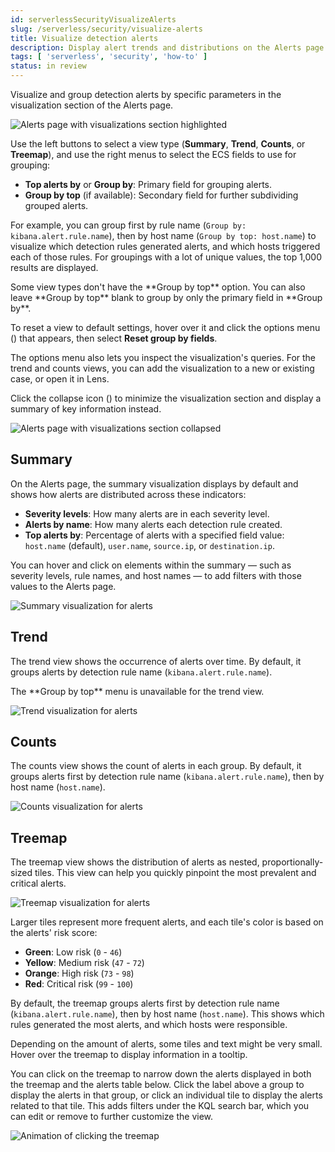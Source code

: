 ```yaml
---
id: serverlessSecurityVisualizeAlerts
slug: /serverless/security/visualize-alerts
title: Visualize detection alerts
description: Display alert trends and distributions on the Alerts page.
tags: [ 'serverless', 'security', 'how-to' ]
status: in review
---
```


<div id="visualize-alerts"></div>

Visualize and group detection alerts by specific parameters in the visualization section of the Alerts page. 

![Alerts page with visualizations section highlighted](../images/visualize-alerts/-detections-alert-page-visualizations.png)

Use the left buttons to select a view type (**Summary**, **Trend**, **Counts**, or **Treemap**), and use the right menus to select the ECS fields to use for grouping: 

* **Top alerts by** or **Group by**: Primary field for grouping alerts.
* **Group by top** (if available): Secondary field for further subdividing grouped alerts.

For example, you can group first by rule name (`Group by: kibana.alert.rule.name`), then by host name (`Group by top: host.name`) to visualize which detection rules generated alerts, and which hosts triggered each of those rules. For groupings with a lot of unique values, the top 1,000 results are displayed.

<DocCallOut title="Note">
Some view types don't have the **Group by top** option. You can also leave **Group by top** blank to group by only the primary field in **Group by**.
</DocCallOut>

To reset a view to default settings, hover over it and click the options menu (<DocIcon type="boxesHorizontal" title="More actions" />) that appears, then select **Reset group by fields**. 

<DocCallOut title="Tip">
The options menu also lets you inspect the visualization's queries. For the trend and counts views, you can add the visualization to a new or existing case, or open it in Lens.
</DocCallOut>

Click the collapse icon (<DocIcon type="arrowDown" title="Markdown" />) to minimize the visualization section and display a summary of key information instead.

![Alerts page with visualizations section collapsed](../images/visualize-alerts/-detections-alert-page-viz-collapsed.png)

## Summary

On the Alerts page, the summary visualization displays by default and shows how alerts are distributed across these indicators:

* **Severity levels**: How many alerts are in each severity level.
* **Alerts by name**: How many alerts each detection rule created.
* **Top alerts by**: Percentage of alerts with a specified field value: `host.name` (default), `user.name`, `source.ip`, or `destination.ip`.

You can hover and click on elements within the summary — such as severity levels, rule names, and host names — to add filters with those values to the Alerts page.

![Summary visualization for alerts](../images/visualize-alerts/-detections-alerts-viz-summary.png)

## Trend
The trend view shows the occurrence of alerts over time. By default, it groups alerts by detection rule name (`kibana.alert.rule.name`).

<DocCallOut title="Note">
The **Group by top** menu is unavailable for the trend view.
</DocCallOut>

![Trend visualization for alerts](../images/visualize-alerts/-detections-alerts-viz-trend.png)

## Counts
The counts view shows the count of alerts in each group. By default, it groups alerts first by detection rule name (`kibana.alert.rule.name`), then by host name (`host.name`).

![Counts visualization for alerts](../images/visualize-alerts/-detections-alerts-viz-counts.png)

## Treemap
The treemap view shows the distribution of alerts as nested, proportionally-sized tiles. This view can help you quickly pinpoint the most prevalent and critical alerts.

![Treemap visualization for alerts](../images/visualize-alerts/-detections-alerts-viz-treemap.png)

Larger tiles represent more frequent alerts, and each tile's color is based on the alerts' risk score:

* **Green**: Low risk (`0` - `46`)
* **Yellow**: Medium risk (`47` - `72`)
* **Orange**: High risk (`73` - `98`)
* **Red**: Critical risk (`99` - `100`)

By default, the treemap groups alerts first by detection rule name (`kibana.alert.rule.name`), then by host name (`host.name`). This shows which rules generated the most alerts, and which hosts were responsible.

<DocCallOut title="Note">
Depending on the amount of alerts, some tiles and text might be very small. Hover over the treemap to display information in a tooltip.
</DocCallOut>

You can click on the treemap to narrow down the alerts displayed in both the treemap and the alerts table below. Click the label above a group to display the alerts in that group, or click an individual tile to display the alerts related to that tile. This adds filters under the KQL search bar, which you can edit or remove to further customize the view.

![Animation of clicking the treemap](../images/visualize-alerts/-detections-treemap-click.gif)
